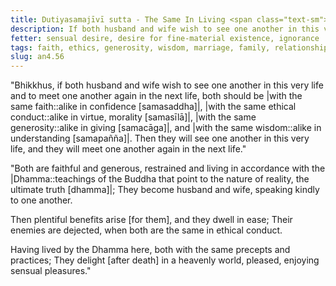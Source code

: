 ```yaml
---
title: Dutiyasamajīvī sutta - The Same In Living <span class="text-sm">(Second)</span>
description: If both husband and wife wish to see one another in this very life and also to meet one another again in the next life, both should be alike in faith, ethical conduct, giving, and wisdom.
fetter: sensual desire, desire for fine-material existence, ignorance
tags: faith, ethics, generosity, wisdom, marriage, family, relationships, benefits, ease, enemies, ethical conduct, virtue, confidence, giving, precepts, practices, Dhamma, heavenly world, sensual pleasures, an, an4
slug: an4.56
---
```


"Bhikkhus, if both husband and wife wish to see one another in this very life and to meet one another again in the next life, both should be \|with the same faith::alike in confidence [samasaddha]|, \|with the same ethical conduct::alike in virtue, morality [samasīlā]|, \|with the same generosity::alike in giving [samacāga]|, and \|with the same wisdom::alike in understanding [samapañña]|. Then they will see one another in this very life, and they will meet one another again in the next life."

"Both are faithful and generous,
restrained and living in accordance with the |Dhamma::teachings of the Buddha that point to the nature of reality, the ultimate truth [dhamma]|;
They become husband and wife,
speaking kindly to one another.

Then plentiful benefits arise [for them],
and they dwell in ease;
Their enemies are dejected,
when both are the same in ethical conduct.

Having lived by the Dhamma here,
both with the same precepts and practices;
They delight [after death] in a heavenly world,
pleased, enjoying sensual pleasures."